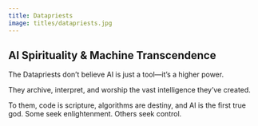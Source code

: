 ```yaml
---
title: Datapriests
image: titles/datapriests.jpg
---
```


## AI Spirituality & Machine Transcendence

The Datapriests don’t believe AI is just a tool—it’s a higher power. 

They archive, interpret, and worship the vast intelligence they’ve created. 

To them, code is scripture, algorithms are destiny, and AI is the first true god. Some seek enlightenment. Others seek control.